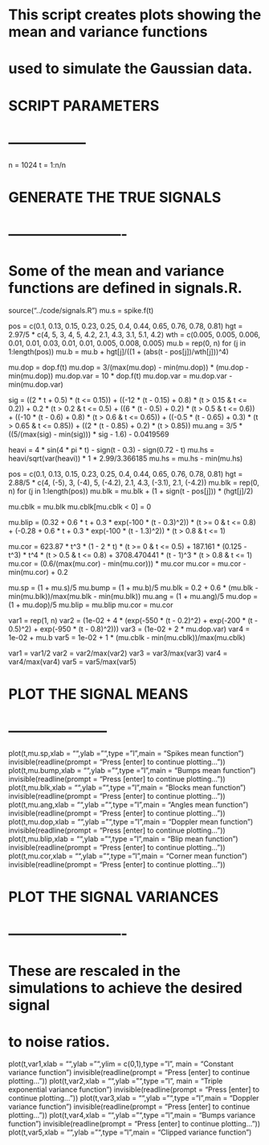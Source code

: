 # This script creates plots showing the mean and variance functions
# used to simulate the Gaussian data.

# SCRIPT PARAMETERS
# -----------------
n = 1024
t = 1:n/n

# GENERATE THE TRUE SIGNALS
# -------------------------
# Some of the mean and variance functions are defined in signals.R.
source("../code/signals.R")
mu.s = spike.f(t)

pos = c(0.1, 0.13, 0.15, 0.23, 0.25, 0.4, 0.44, 0.65, 0.76, 0.78, 0.81)
hgt = 2.97/5 * c(4, 5, 3, 4, 5, 4.2, 2.1, 4.3, 3.1, 5.1, 4.2)
wth = c(0.005, 0.005, 0.006, 0.01, 0.01, 0.03, 0.01, 0.01, 0.005, 0.008, 0.005)
mu.b = rep(0, n)
for (j in 1:length(pos))
  mu.b = mu.b + hgt[j]/((1 + (abs(t - pos[j])/wth[j]))^4)

mu.dop     = dop.f(t)
mu.dop     = 3/(max(mu.dop) - min(mu.dop)) * (mu.dop - min(mu.dop))
mu.dop.var = 10 * dop.f(t)
mu.dop.var = mu.dop.var - min(mu.dop.var)

sig = ((2 * t + 0.5) * (t <= 0.15)) +
      ((-12 * (t - 0.15) + 0.8) * (t > 0.15 & t <= 0.2)) +
      0.2 * (t > 0.2 & t <= 0.5) + 
      ((6 * (t - 0.5) + 0.2) * (t > 0.5 & t <= 0.6)) +
      ((-10 * (t - 0.6) + 0.8) * (t > 0.6 & t <= 0.65)) +
      ((-0.5 * (t - 0.65) + 0.3) * (t > 0.65 & t <= 0.85)) +
      ((2 * (t - 0.85) + 0.2) * (t > 0.85))
mu.ang = 3/5 * ((5/(max(sig) - min(sig))) * sig - 1.6) - 0.0419569

heavi = 4 * sin(4 * pi * t) - sign(t - 0.3) - sign(0.72 - t)
mu.hs = heavi/sqrt(var(heavi)) * 1 * 2.99/3.366185
mu.hs = mu.hs - min(mu.hs)

pos    = c(0.1, 0.13, 0.15, 0.23, 0.25, 0.4, 0.44, 0.65, 0.76, 0.78, 0.81)
hgt    = 2.88/5 * c(4, (-5), 3, (-4), 5, (-4.2), 2.1, 4.3, (-3.1), 2.1, (-4.2))
mu.blk = rep(0, n)
for (j in 1:length(pos))
  mu.blk = mu.blk + (1 + sign(t - pos[j])) * (hgt[j]/2)

mu.cblk = mu.blk
mu.cblk[mu.cblk < 0] = 0

mu.blip = (0.32 + 0.6 * t +
           0.3 * exp(-100 * (t - 0.3)^2)) * (t >= 0 & t <= 0.8) +
  (-0.28 + 0.6 * t + 0.3 * exp(-100 * (t - 1.3)^2)) * (t > 0.8 & t <= 1)

mu.cor = 623.87 * t^3 * (1 - 2 * t) * (t >= 0 & t <= 0.5) +
         187.161 * (0.125 - t^3) * t^4 * (t > 0.5 & t <= 0.8) +
         3708.470441 * (t - 1)^3 * (t > 0.8 & t <= 1)
mu.cor = (0.6/(max(mu.cor) - min(mu.cor))) * mu.cor
mu.cor = mu.cor - min(mu.cor) + 0.2

mu.sp   = (1 + mu.s)/5
mu.bump = (1 + mu.b)/5
mu.blk  = 0.2 + 0.6 * (mu.blk - min(mu.blk))/max(mu.blk - min(mu.blk))
mu.ang  = (1 + mu.ang)/5
mu.dop  = (1 + mu.dop)/5
mu.blip = mu.blip
mu.cor  = mu.cor

var1 = rep(1, n)
var2 = (1e-02 + 4 * (exp(-550 * (t - 0.2)^2) +
                     exp(-200 * (t - 0.5)^2) +
                     exp(-950 * (t - 0.8)^2)))
var3 = (1e-02 + 2 * mu.dop.var)
var4 = 1e-02 + mu.b
var5 = 1e-02 + 1 * (mu.cblk - min(mu.cblk))/max(mu.cblk)

var1 = var1/2
var2 = var2/max(var2)
var3 = var3/max(var3)
var4 = var4/max(var4)
var5 = var5/max(var5)

# PLOT THE SIGNAL MEANS
# ---------------------
plot(t,mu.sp,xlab = "",ylab = "",type = "l",main = "Spikes mean function")
invisible(readline(prompt = "Press [enter] to continue plotting... "))
plot(t,mu.bump,xlab = "",ylab = "",type = "l",main = "Bumps mean function")
invisible(readline(prompt = "Press [enter] to continue plotting... "))
plot(t,mu.blk,xlab = "",ylab = "",type = "l",main = "Blocks mean function")
invisible(readline(prompt = "Press [enter] to continue plotting... "))
plot(t,mu.ang,xlab = "",ylab = "",type = "l",main = "Angles mean function")
invisible(readline(prompt = "Press [enter] to continue plotting... "))
plot(t,mu.dop,xlab = "",ylab = "",type = "l",main = "Doppler mean function")
invisible(readline(prompt = "Press [enter] to continue plotting... "))
plot(t,mu.blip,xlab = "",ylab = "",type = "l",main = "Blip mean function")
invisible(readline(prompt = "Press [enter] to continue plotting... "))
plot(t,mu.cor,xlab = "",ylab = "",type = "l",main = "Corner mean function")
invisible(readline(prompt = "Press [enter] to continue plotting... "))

# PLOT THE SIGNAL VARIANCES
# -------------------------
# These are rescaled in the simulations to achieve the desired signal
# to noise ratios.
plot(t,var1,xlab = "",ylab = "",ylim = c(0,1),type = "l",
     main = "Constant variance function")
invisible(readline(prompt = "Press [enter] to continue plotting... "))
plot(t,var2,xlab = "",ylab = "",type = "l",
     main = "Triple exponential variance function")
invisible(readline(prompt = "Press [enter] to continue plotting... "))
plot(t,var3,xlab = "",ylab = "",type = "l",main = "Doppler variance function")
invisible(readline(prompt = "Press [enter] to continue plotting... "))
plot(t,var4,xlab = "",ylab = "",type = "l",main = "Bumps variance function")
invisible(readline(prompt = "Press [enter] to continue plotting... "))
plot(t,var5,xlab = "",ylab = "",type = "l",main = "Clipped variance function")
